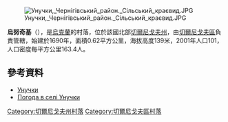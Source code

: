 {{coord|51|37|57|N|31|5|6|E|scale:100000|display=title}}

[[Image:Унучки,_Чернігівський_район._Сільський_краєвид.JPG|right]]

'''烏努奇基'''（{{lang-uk|Унучки}}），是[[烏克蘭|烏克蘭]]的村落，位於該國北部[[切爾尼戈夫州|切爾尼戈夫州]]，由[[切爾尼戈夫區|切爾尼戈夫區]]負責管轄，始建於1690年，面積0.62平方公里，海拔高度139米，2001年人口101，人口密度每平方公里163.4人。

==參考資料==
*[http://w1.c1.rada.gov.ua/pls/z7502/A005?rdat1=15.03.2014&rf7571=41389 Унучки]
* [http://weather.in.ua/ua/chernigovskaja/26910 Погода в селі Унучки] {{Wayback|url=http://weather.in.ua/ua/chernigovskaja/26910 |date=20111220115021 }}

[[Category:切爾尼戈夫州村落|Category:切爾尼戈夫州村落]]
[[Category:切爾尼戈夫區村落|Category:切爾尼戈夫區村落]]


{{Chernihiv-geo-stub}}